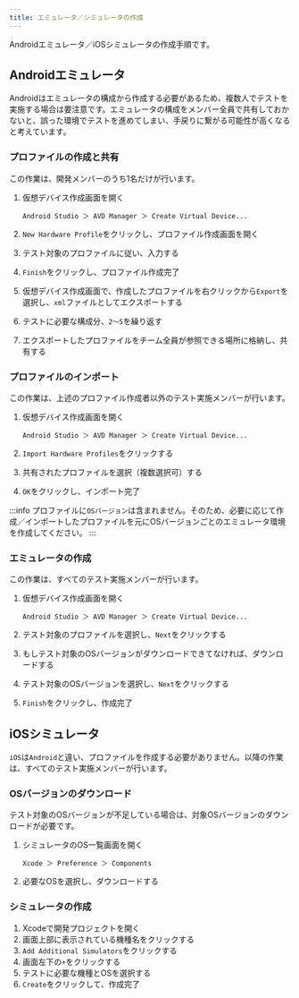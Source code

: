 ```yaml
---
title: エミュレータ／シミュレータの作成
---
```


Androidエミュレータ／iOSシミュレータの作成手順です。

## Androidエミュレータ

Androidはエミュレータの構成から作成する必要があるため、複数人でテストを実施する場合は要注意です。エミュレータの構成をメンバー全員で共有しておかないと、誤った環境でテストを進めてしまい、手戻りに繋がる可能性が高くなると考えています。

### プロファイルの作成と共有

この作業は、開発メンバーのうち1名だけが行います。

1. 仮想デバイス作成画面を開く

   ```text
   Android Studio ＞ AVD Manager ＞ Create Virtual Device...
   ```

2. `New Hardware Profile`をクリックし、プロファイル作成画面を開く
3. テスト対象のプロファイルに従い、入力する
4. `Finish`をクリックし、プロファイル作成完了
5. 仮想デバイス作成画面で、作成したプロファイルを右クリックから`Export`を選択し、`xml`ファイルとしてエクスポートする
6. テストに必要な構成分、`2～5`を繰り返す
7. エクスポートしたプロファイルをチーム全員が参照できる場所に格納し、共有する

### プロファイルのインポート

この作業は、上述のプロファイル作成者以外のテスト実施メンバーが行います。

1. 仮想デバイス作成画面を開く

   ```text
   Android Studio ＞ AVD Manager ＞ Create Virtual Device...
   ```

2. `Import Hardware Profiles`をクリックする
3. 共有されたプロファイルを選択（複数選択可）する
4. `OK`をクリックし、インポート完了

:::info
プロファイルに`OSバージョン`は含まれません。そのため、必要に応じて作成／インポートしたプロファイルを元にOSバージョンごとのエミュレータ環境を作成してください。
:::

### エミュレータの作成

この作業は、すべてのテスト実施メンバーが行います。

1. 仮想デバイス作成画面を開く

   ```text
   Android Studio ＞ AVD Manager ＞ Create Virtual Device...
   ```

2. テスト対象のプロファイルを選択し、`Next`をクリックする
3. もしテスト対象のOSバージョンがダウンロードできてなければ、ダウンロードする
4. テスト対象のOSバージョンを選択し、`Next`をクリックする
5. `Finish`をクリックし、作成完了

## iOSシミュレータ

`iOS`は`Android`と違い、プロファイルを作成する必要がありません。以降の作業は、すべてのテスト実施メンバーが行います。

### OSバージョンのダウンロード

テスト対象のOSバージョンが不足している場合は、対象OSバージョンのダウンロードが必要です。

1. シミュレータのOS一覧画面を開く

   ```text
   Xcode ＞ Preference ＞ Components
   ```

2. 必要なOSを選択し、ダウンロードする

### シミュレータの作成

1. Xcodeで開発プロジェクトを開く
2. 画面上部に表示されている機種名をクリックする
3. `Add Additional Simulators`をクリックする
4. 画面左下の`+`をクリックする
5. テストに必要な機種とOSを選択する
6. `Create`をクリックして、作成完了

